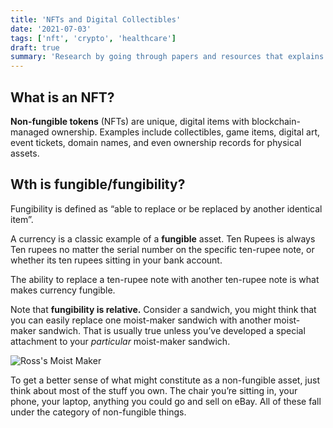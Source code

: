 ```yaml
---
title: 'NFTs and Digital Collectibles'
date: '2021-07-03'
tags: ['nft', 'crypto', 'healthcare']
draft: true
summary: 'Research by going through papers and resources that explains various complex algorithms of internet, and how you can start understanding them.'
---
```


## What is an NFT?

**Non-fungible tokens** (NFTs) are unique, digital items with blockchain-managed ownership. Examples include collectibles, game items, digital art, event tickets, domain names, and even ownership records for physical assets.

## Wth is fungible/fungibility?

Fungibility is defined as “able to replace or be replaced by another identical item”.

A currency is a classic example of a **fungible** asset. Ten Rupees is always Ten rupees no matter the serial number on the specific ten-rupee note, or whether its ten rupees sitting in your bank account.

The ability to replace a ten-rupee note with another ten-rupee note is what makes currency fungible.

Note that **fungibility is relative.**
Consider a sandwich, you might think that you can easily replace one moist-maker sandwich with another moist-maker sandwich. That is usually true unless you’ve developed a special attachment to your _particular_ moist-maker sandwich.

<div className="w-full">
  <div className="text-center">
    <Image alt="Ross's Moist Maker" src="/static/images/My-Sandwich.gif" width={600} height={400} />
  </div>
</div>

To get a better sense of what might constitute as a non-fungible asset, just think about most of the stuff you own. The chair you’re sitting in, your phone, your laptop, anything you could go and sell on eBay. All of these fall under the category of non-fungible things.
